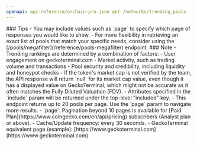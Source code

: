 ```yaml
---
openapi: api-reference/onchain-pro.json get /networks/trending_pools
---
```


<Tip>
### Tips
- You may include values such as `page` to specify which page of responses you would like to show.
- For more flexibility in retrieving an exact list of pools that match your specific needs, consider using the [/pools/megafilter](/reference/pools-megafilter) endpoint.
</Tip>

<Note>
### Note
- Trending rankings are determined by a combination of factors:
  - User engagement on geckoterminal.com
  - Market activity, such as trading volume and transactions
  - Pool security and credibility, including liquidity and honeypot checks
- If the token's market cap is not verified by the team, the API response will return `null` for its market cap value, even though it has a displayed value on GeckoTerminal, which might not be accurate as it often matches the Fully Diluted Valuation (FDV).
- Attributes specified in the `include` param will be returned under the top-level "included" key.
- This endpoint returns up to 20 pools per page. Use the `page` param to navigate more results.
- `page`: Pagination beyond 10 pages is available for [Paid Plan](https://www.coingecko.com/en/api/pricing) subscribers (Analyst plan or above).
- Cache/Update frequency: every 30 seconds.
- GeckoTerminal equivalent page (example): [https://www.geckoterminal.com](https://www.geckoterminal.com)
</Note>